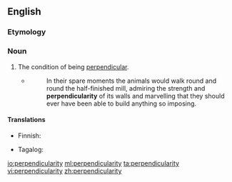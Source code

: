 ==English==

===Etymology===
{{suffix|en|perpendicular|ity}}

===Noun===
{{en-noun|-}}

# The condition of being [[perpendicular]].
#* {{RQ:Orwell Animal Farm|6}}
#*: In their spare moments the animals would walk round and round the half-finished mill, admiring the strength and '''perpendicularity''' of its walls and marvelling that they should ever have been able to build anything so imposing.

====Translations====
{{trans-top|the condition of being perpendicular}}
* Finnish: {{t|fi|kohtisuoruus}}
{{trans-mid}}
* Tagalog: {{t|tl|katadlungan}}
{{trans-bottom}}

[[io:perpendicularity]]
[[ml:perpendicularity]]
[[ta:perpendicularity]]
[[vi:perpendicularity]]
[[zh:perpendicularity]]